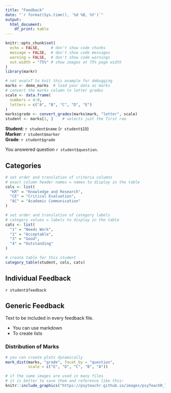 ```yaml
---
title: "Feedback"  
date: "`r format(Sys.time(), '%d %B, %Y')`"  
output: 
  html_document:
    df_print: kable
---
```


```r
knitr::opts_chunk$set(
  echo = FALSE,     # don't show code chunks
  message = FALSE,  # don't show code messages
  warning = FALSE,  # don't show code warnings
  out.width = "75%" # show images at 75% page width
)
library(markr)
```

```r
# set eval=T to knit this example for debugging
marks <- demo_marks  # load your data as marks
# convert the marks column to letter grades
scale <- data.frame(
  numbers = 4:0,
  letters = c("A", "B", "C", "D", "E")
)
marks$grade <- convert_grades(marks$mark, "letter", scale)
student <- marks[1, ]    # selects just the first row
```

**Student**: `r student$name` (`r student$ID`)  
**Marker**: `r student$marker`  
**Grade**: `r student$grade`

You answered question `r student$question`.

## Categories

```r
# set order and translation of criteria columns
# exact column header names = names to display in the table
cols <- list(
  "KR" = "Knowledge and Research",
  "CE" = "Critical Evaluation",
  "AC" = "Academic Communication"
)

# set order and translation of category labels
# category values = labels to display in the table
cats <- list(
  "1" = "Needs Work",
  "2" = "Acceptable",
  "3" = "Good",
  "4" = "Outstanding"
)

# create table for this student
category_table(student, cols, cats)
```

## Individual Feedback

`r student$feedback`

## Generic Feedback

Text to be included in every feedback file.

* You can use markdown
* To create lists

### Distribution of Marks

```r
# you can create plots dynamically
mark_dist(marks, "grade", facet_by = "question", 
          scale = c("E", "D", "C", "B", "A"))
```

```r
# if the same images are used in many files 
# it is better to save them and reference like this:
knitr::include_graphics("https://psyteachr.github.io/images/psyTeachR_logo.png")
```




